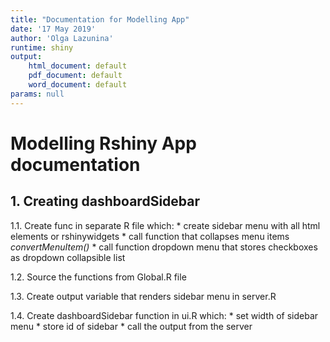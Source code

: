 ```yaml
---
title: "Documentation for Modelling App"
date: '17 May 2019'
author: 'Olga Lazunina'
runtime: shiny
output:
    html_document: default
    pdf_document: default
    word_document: default
params: null
---
```

# Modelling Rshiny App documentation
## 1. Creating dashboardSidebar
1.1. Create func in separate R file which: 
* create sidebar menu with all html elements or rshinywidgets 
* call function that collapses menu items *convertMenuItem()*
* call function dropdown menu that stores checkboxes as dropdown collapsible list 

1.2. Source the functions from Global.R file

1.3. Create output variable that renders sidebar menu in server.R

1.4. Create dashboardSidebar function in ui.R which:
* set width of sidebar menu
* store id of sidebar
* call the output from the server


